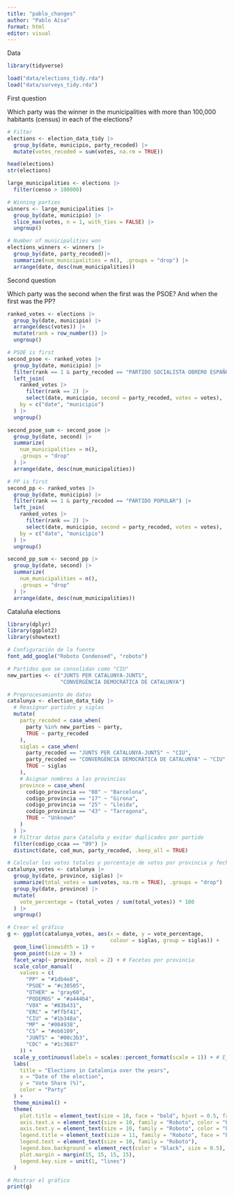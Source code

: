 ```yaml
---
title: "pablo_changes"
author: "Pablo Aísa"
format: html
editor: visual
---
```


Data

```r

library(tidyverse)

load("data/elections_tidy.rda")
load("data/surveys_tidy.rda")
```

First question

Which party was the winner in the municipalities with more than 100,000 habitants (census) in each of the elections?

```r

# Filter
elections <- election_data_tidy |> 
  group_by(date, municipio, party_recoded) |> 
  mutate(votes_recoded = sum(votes, na.rm = TRUE))

head(elections)
str(elections)

large_municipalities <- elections |>
  filter(censo > 100000)

# Winning parties
winners <- large_municipalities |> 
  group_by(date, municipio) |> 
  slice_max(votes, n = 1, with_ties = FALSE) |> 
  ungroup()

# Number of municipalities won
elections_winners <- winners |> 
  group_by(date, party_recoded)|> 
  summarize(num_municipalities = n(), .groups = "drop") |> 
  arrange(date, desc(num_municipalities))

```

Second question

Which party was the second when the first was the PSOE? And when the first was the PP?

```r

ranked_votes <- elections |> 
  group_by(date, municipio) |> 
  arrange(desc(votes)) |> 
  mutate(rank = row_number()) |> 
  ungroup()

# PSOE is first
second_psoe <- ranked_votes |> 
  group_by(date, municipio) |> 
  filter(rank == 1 & party_recoded == "PARTIDO SOCIALISTA OBRERO ESPAÑOL") |> 
  left_join(
    ranked_votes |> 
      filter(rank == 2) |> 
      select(date, municipio, second = party_recoded, votes = votes),
    by = c("date", "municipio")
  ) |> 
  ungroup()

second_psoe_sum <- second_psoe |> 
  group_by(date, second) |> 
  summarize(
    num_municipalities = n(),
    .groups = "drop"
  ) |> 
  arrange(date, desc(num_municipalities))

# PP is first
second_pp <- ranked_votes |> 
  group_by(date, municipio) |> 
  filter(rank == 1 & party_recoded == "PARTIDO POPULAR") |> 
  left_join(
    ranked_votes |> 
      filter(rank == 2) |> 
      select(date, municipio, second = party_recoded, votes = votes),
    by = c("date", "municipio")
  ) |> 
  ungroup()

second_pp_sum <- second_pp |> 
  group_by(date, second) |> 
  summarize(
    num_municipalities = n(),
    .groups = "drop"
  ) |> 
  arrange(date, desc(num_municipalities))

```

Cataluña elections

```r
library(dplyr)
library(ggplot2)
library(showtext)

# Configuración de la fuente
font_add_google("Roboto Condensed", "roboto")

# Partidos que se consolidan como "CIU"
new_parties <- c("JUNTS PER CATALUNYA-JUNTS", 
                 "CONVERGÈNCIA DEMOCRÀTICA DE CATALUNYA")

# Preprocesamiento de datos
catalunya <- election_data_tidy |> 
  # Reasignar partidos y siglas
  mutate(
    party_recoded = case_when(
      party %in% new_parties ~ party,
      TRUE ~ party_recoded
    ),
    siglas = case_when(
      party_recoded == "JUNTS PER CATALUNYA-JUNTS" ~ "CIU",
      party_recoded == "CONVERGÈNCIA DEMOCRÀTICA DE CATALUNYA" ~ "CIU",
      TRUE ~ siglas
    ),
    # Asignar nombres a las provincias
    province = case_when(
      codigo_provincia == "08" ~ "Barcelona",
      codigo_provincia == "17" ~ "Girona",
      codigo_provincia == "25" ~ "Lleida",
      codigo_provincia == "43" ~ "Tarragona",
      TRUE ~ "Unknown"
    )
  ) |> 
  # Filtrar datos para Cataluña y evitar duplicados por partido
  filter(codigo_ccaa == "09") |> 
  distinct(date, cod_mun, party_recoded, .keep_all = TRUE)

# Calcular los votos totales y porcentaje de votos por provincia y fecha
catalunya_votes <- catalunya |> 
  group_by(date, province, siglas) |> 
  summarize(total_votes = sum(votes, na.rm = TRUE), .groups = "drop") |> 
  group_by(date, province) |> 
  mutate(
    vote_percentage = (total_votes / sum(total_votes)) * 100
  ) |> 
  ungroup()

# Crear el gráfico
g <- ggplot(catalunya_votes, aes(x = date, y = vote_percentage, 
                                 colour = siglas, group = siglas)) +
  geom_line(linewidth = 1) +
  geom_point(size = 3) +
  facet_wrap(~ province, ncol = 2) + # Facetas por provincia
  scale_color_manual(
    values = c(
      "PP" = "#1db4e8",
      "PSOE" = "#c30505",
      "OTHER" = "gray60",
      "PODEMOS" = "#a444b4",
      "VOX" = "#83b431",
      "ERC" = "#ffbf41",
      "CIU" = "#1b348a",
      "MP" = "#004938",
      "CS" = "#eb6109",
      "JUNTS" = "#00c3b3",
      "CDC" = "#1c3687"
    )) +
  scale_y_continuous(labels = scales::percent_format(scale = 1)) + # Eje Y en porcentaje
  labs(
    title = "Elections in Catalonia over the years",
    x = "Date of the election",
    y = "Vote Share (%)",
    color = "Party"
  ) +
  theme_minimal() +
  theme(
    plot.title = element_text(size = 18, face = "bold", hjust = 0.5, family = "Roboto", margin = margin(b = 20)),
    axis.text.x = element_text(size = 10, family = "Roboto", color = "black"),
    axis.text.y = element_text(size = 10, family = "Roboto", color = "black"),
    legend.title = element_text(size = 11, family = "Roboto", face = "bold"),
    legend.text = element_text(size = 10, family = "Roboto"),
    legend.box.background = element_rect(color = "black", size = 0.5),
    plot.margin = margin(15, 15, 15, 15),
    legend.key.size = unit(1, "lines")
  )

# Mostrar el gráfico
print(g)
 

```
